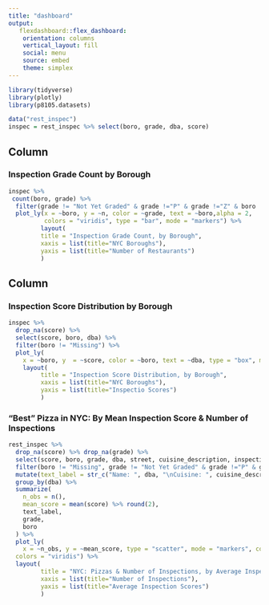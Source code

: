 ```yaml
---
title: "dashboard"
output:
   flexdashboard::flex_dashboard:
    orientation: columns
    vertical_layout: fill
    social: menu
    source: embed
    theme: simplex
---
```


```r
library(tidyverse)
library(plotly)
library(p8105.datasets)
```


```r
data("rest_inspec") 
inspec = rest_inspec %>% select(boro, grade, dba, score)
```

Column {data-width=650}
-----------------------------------------------------------------------

### Inspection Grade Count by Borough

```r
inspec %>% 
 count(boro, grade) %>% 
  filter(grade != "Not Yet Graded" & grade !="P" & grade !="Z" & boro != "Missing") %>% 
  plot_ly(x = ~boro, y = ~n, color = ~grade, text = ~boro,alpha = 2,
          colors = "viridis", type = "bar", mode = "markers") %>% 
         layout(
         title = "Inspection Grade Count, by Borough", 
         xaxis = list(title="NYC Boroughs"),
         yaxis = list(title="Number of Restaurants")
         )


```

Column {data-width=650}
-----------------------------------------------------------------------

### Inspection Score Distribution by Borough

```r
inspec %>% 
  drop_na(score) %>% 
  select(score, boro, dba) %>% 
  filter(boro != "Missing") %>% 
  plot_ly(
    x = ~boro, y  = ~score, color = ~boro, text = ~dba, type = "box", mode = "markers", alpha = .2, colors = "viridis", size = 0.5) %>% 
    layout(
         title = "Inspection Score Distribution, by Borough", 
         xaxis = list(title="NYC Boroughs"),
         yaxis = list(title="Inspectio Scores")
         )
```


### "Best" Pizza in NYC: By Mean Inspection Score & Number of Inspections 

```r
rest_inspec %>% 
  drop_na(score) %>% drop_na(grade) %>% 
  select(score, boro, grade, dba, street, cuisine_description, inspection_date) %>% 
  filter(boro != "Missing", grade != "Not Yet Graded" & grade !="P" & grade !="Z", inspection_date >= "2016-01-01 UTC", str_detect(dba, "PIZZ")) %>% 
  mutate(text_label = str_c("Name: ", dba, "\nCuisine: ", cuisine_description, "\nStreet: ", street, "\nGrade: ", grade)) %>% 
  group_by(dba) %>% 
  summarize(
    n_obs = n(),
    mean_score = mean(score) %>% round(2), 
    text_label,
    grade,
    boro
  ) %>%
  plot_ly(
    x = ~n_obs, y = ~mean_score, type = "scatter", mode = "markers", color =~boro, text = ~text_label, alpha = .5, mode = "markers",
  colors = "viridis") %>% 
  layout(
         title = "NYC: Pizzas & Number of Inspections, by Average Inspection Scores", 
         xaxis = list(title="Number of Inspections"),
         yaxis = list(title="Average Inspection Scores")
         )
```
